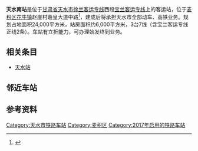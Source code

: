 {{Infobox China railway station
|车站名称 = 天水南站
|图片 = Tianshuinan Railway Station (20171003191656).jpg
|图片介绍 = 
|车站拼音 = Tianshuinan
|英文名称 = Tianshuinan Railway Station<ref>{{Cite web |url=http://news.sina.com.cn/o/2012-09-18/080725196193.shtml |title=铁道部:火车站名含"东西南北"统一改用拼音 |access-date=2016-09-13 |archive-date=2017-07-30 |archive-url=https://web.archive.org/web/20170730073100/http://news.sina.com.cn/o/2012-09-18/080725196193.shtml |dead-url=no }}</ref><ref>{{cite journal |author=[[铁道部运输局|铁道部运输局]] |journal = 铁路客货运输专刊 |year=2012 |issue=4 |title = 关于明确铁路车站站名英文译法的通知 |id = 运营运调电[2012]1911号 |page = 6}}</ref>
|车站代码 = 38988<ref>{{cite web|url=http://hyfw.12306.cn/hyinfo/action/FwcszsAction_index?type=1|title=营业站服务信息查询|publisher=[[中国铁路客户服务中心|中国铁路客户服务中心]]|accessdate=2017-09-25|archive-date=2016-11-06|archive-url=https://web.archive.org/web/20161106075157/http://hyfw.12306.cn/hyinfo/action/FwcszsAction_index?type=1|dead-url=no}}</ref>
|电报码 = TIJ
|拼音码 = TSN
|车站类型 = 客运站
|技术性质 = 中间站
|业务性质 = 客运站
|始建时间 = 
|开通运营 = 2017年7月9日
|车站位置 = [[甘肃省|甘肃省]][[天水市|天水市]][[麦积区|麦积区]][[花牛镇|花牛镇]]赵崖村
|坐标 = {{coord|34|33|1.95|N|105|51|7.26|E|display=inline,title}}
|归属 = [[兰州铁路局|兰州铁路局]][[天水站|天水车站]]<ref>{{cite web|url=http://tdys.tjtdxy.cn/content.jsp?urltype=news.NewsContentUrl&wbtreeid=1006&wbnewsid=1996|title=【2017届】兰州铁路局陇西车务段及天水车站 （2017）024号|publisher=天津铁道职业技术学院铁道运输系|date=2017-03-28|accessdate=2017-06-13|quote=天水车站工作地点：天水南站、秦安站}}</ref>
|线路 = [[徐兰客运专线|徐兰客运专线]]
|使用狀態 = 使用中
|车站等级 = 未定
|股道数目 = 7条
|正线 = 2条
|到发线 = 5条
|月台数目 = 3座
|岛式站台 = 2座
|侧式站台 = 1座
|站台面 = 5个
}}
'''天水南站'''是位于[[甘肃省|甘肃省]][[天水市|天水市]][[徐兰客运专线|徐兰客运专线]]西段[[宝兰客运专线|宝兰客运专线]]上的客运站，位于[[麦积区|麦积区]][[花牛镇|花牛镇]]赵崖村羲皇大道中路<ref>{{cite web|url=http://www.12306.cn/mormhweb/kyyyz/lanzhou/201001/t20100124_1192.html|title=兰州局集团公司客运站数据(车站)|publisher=[[中国铁路客户服务中心|中国铁路客户服务中心]]|accessdate=2018-05-09|archive-date=2020-08-08|archive-url=https://web.archive.org/web/20200808151951/https://www.12306.cn/mormhweb/kyyyz/lanzhou/201001/t20100124_1192.html|dead-url=no}}</ref>，建成后将承担天水市全部动车、高铁业务。规划占地面积24,000平方米，站房面积约6,000平方米，3台7线（含宝兰客运专线正线2条）。车站有立折能力，可办理始发终到业务。

==相关条目==
*[[天水站|天水站]]

== 邻近车站 ==
{{start rail box|[[File:China_Railways.svg|16px]] [[中国铁路|中国铁路]]}}
{{s-inop|[[东岔站|东岔站]]|往{{站|徐州东}}方向}}
{{s-line|[[徐兰客运专线|徐兰客运专线]]<br />← 66km 天水南站 40km →}}
{{s-inop|[[秦安站|秦安站]]|往{{站|兰州西}}方向}}
{{end box}}

== 参考资料 ==
{{commonscat|Tianshuinan Railway Station}}
{{reflist}}

{{宝兰客运专线}}
{{徐兰客运专线}}

[[Category:天水市铁路车站|Category:天水市铁路车站]]
[[Category:麦积区|Category:麦积区]]
[[Category:2017年启用的铁路车站|Category:2017年启用的铁路车站]]